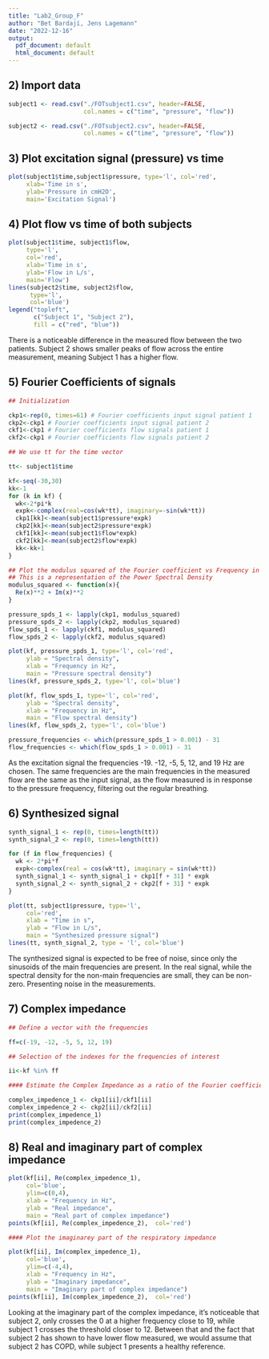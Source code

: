 ```yaml
---
title: "Lab2_Group_F"
author: "Bet Bardají, Jens Lagemann"
date: "2022-12-16"
output:
  pdf_document: default
  html_document: default
---
```

## 2) Import data
```r

subject1 <- read.csv("./FOTsubject1.csv", header=FALSE, 
                     col.names = c("time", "pressure", "flow"))

subject2 <- read.csv("./FOTsubject2.csv", header=FALSE, 
                     col.names = c("time", "pressure", "flow"))
```

## 3) Plot excitation signal (pressure) vs time

```r
plot(subject1$time,subject1$pressure, type='l', col='red', 
     xlab='Time in s', 
     ylab='Pressure in cmH2O',  
     main='Excitation Signal')
```

## 4) Plot flow vs time of both subjects
```r
plot(subject1$time, subject1$flow, 
     type='l', 
     col='red', 
     xlab='Time in s', 
     ylab='Flow in L/s', 
     main='Flow')
lines(subject2$time, subject2$flow, 
      type='l', 
      col='blue')
legend("topleft",
       c("Subject 1", "Subject 2"),
       fill = c("red", "blue"))
```

There is a noticeable difference in the measured flow between the two patients. Subject 2 shows smaller peaks of flow across the entire measurement, meaning Subject 1 has a higher flow.

## 5) Fourier Coefficients of signals

```r
## Initialization 

ckp1<-rep(0, times=61) # Fourier coefficients input signal patient 1
ckp2<-ckp1 # Fourier coefficients input signal patient 2
ckf1<-ckp1 # Fourier coefficients flow signals patient 1
ckf2<-ckp1 # Fourier coefficients flow signals patient 2

## We use tt for the time vector

tt<- subject1$time

kf<-seq(-30,30)
kk<-1
for (k in kf) {
  wk<-2*pi*k
  expk<-complex(real=cos(wk*tt), imaginary=-sin(wk*tt))
  ckp1[kk]<-mean(subject1$pressure*expk)
  ckp2[kk]<-mean(subject2$pressure*expk)
  ckf1[kk]<-mean(subject1$flow*expk)
  ckf2[kk]<-mean(subject2$flow*expk)
  kk<-kk+1
}

## Plot the modulus squared of the Fourier coefficient vs Frequency in Hz. 
## This is a representation of the Power Spectral Density
modulus_squared <- function(x){
  Re(x)**2 + Im(x)**2
}

pressure_spds_1 <- lapply(ckp1, modulus_squared)
pressure_spds_2 <- lapply(ckp2, modulus_squared)
flow_spds_1 <- lapply(ckf1, modulus_squared)
flow_spds_2 <- lapply(ckf2, modulus_squared)

plot(kf, pressure_spds_1, type='l', col='red', 
     ylab = "Spectral density", 
     xlab = "Frequency in Hz", 
     main = "Pressure spectral density")
lines(kf, pressure_spds_2, type='l', col='blue')

plot(kf, flow_spds_1, type='l', col='red', 
     ylab = "Spectral density", 
     xlab = "Frequency in Hz", 
     main = "Flow spectral density")
lines(kf, flow_spds_2, type='l', col='blue')

pressure_frequencies <- which(pressure_spds_1 > 0.001) - 31
flow_frequencies <- which(flow_spds_1 > 0.001) - 31
```
As the excitation signal the frequencies -19. -12, -5, 5, 12, and 19 Hz are chosen. 
The same frequencies are the main frequencies in the measured flow are the same as the input signal, as the flow measured is in response to the pressure frequency, filtering out the regular breathing. 

## 6) Synthesized signal

```r
synth_signal_1 <- rep(0, times=length(tt))
synth_signal_2 <- rep(0, times=length(tt))

for (f in flow_frequencies) {
  wk <- 2*pi*f
  expk<-complex(real = cos(wk*tt), imaginary = sin(wk*tt))
  synth_signal_1 <- synth_signal_1 + ckp1[f + 31] * expk
  synth_signal_2 <- synth_signal_2 + ckp2[f + 31] * expk
}

plot(tt, subject1$pressure, type='l', 
     col='red',
     xlab = "Time in s",
     ylab = "Flow in L/s",
     main = "Synthesized pressure signal")
lines(tt, synth_signal_2, type = 'l', col='blue')
```

The synthesized signal is expected to be free of noise, since only the sinusoids of the main frequencies are present.
In the real signal, while the spectral density for the non-main frequencies are small, they can be non-zero. Presenting noise in the measurements.

## 7) Complex impedance

```r
## Define a vector with the frequencies

ff=c(-19, -12, -5, 5, 12, 19)

## Selection of the indexes for the frequencies of interest

ii<-kf %in% ff

#### Estimate the Complex Impedance as a ratio of the Fourier coefficients

complex_impedence_1 <- ckp1[ii]/ckf1[ii]
complex_impedence_2 <- ckp2[ii]/ckf2[ii]
print(complex_impedence_1)
print(complex_impedence_2)

```

## 8) Real and imaginary part of complex impedance
```r
plot(kf[ii], Re(complex_impedence_1),  
     col='blue', 
     ylim=c(0,4),
     xlab = "Frequency in Hz",
     ylab = "Real impedance",
     main = "Real part of complex impedance")
points(kf[ii], Re(complex_impedence_2),  col='red')

#### Plot the imaginarey part of the respiratory impedance

plot(kf[ii], Im(complex_impedence_1),  
     col='blue', 
     ylim=c(-4,4),
     xlab = "Frequency in Hz",
     ylab = "Imaginary impedance",
     main = "Imaginary part of complex impedance")
points(kf[ii], Im(complex_impedence_2),  col='red')
```

Looking at the imaginary part of the complex impedance, it's noticeable that subject 2, only crosses the 0 at a higher frequency close to 19, while subject 1 crosses the threshold closer to 12. Between that and the fact that subject 2 has shown to have lower flow measured, we would assume that subject 2 has COPD, while subject 1 presents a healthy reference.